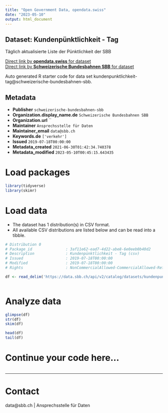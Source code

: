 ```yaml
---
title: "Open Government Data, opendata.swiss"
date: "2023-05-10"
output: html_document
---
```


## Dataset: Kundenpünktlichkeit - Tag

Täglich aktualisierte Liste der Pünktlichkeit der SBB

[Direct link by **opendata.swiss** for dataset](https://opendata.swiss/de/dataset/kundenpunktlichkeit-tag)<br>
[Direct link by **Schweizerische Bundesbahnen SBB** for dataset](https://data.sbb.ch/explore/dataset/kundenpunktlichkeit-tag/)

Auto generated R starter code for data set kundenpunktlichkeit-tag@schweizerische-bundesbahnen-sbb.

## Metadata

- **Publisher** `schweizerische-bundesbahnen-sbb`
- **Organization.display_name.de** `Schweizerische Bundesbahnen SBB`
- **Organization.url** ``
- **Maintainer** `Ansprechsstelle für Daten`
- **Maintainer_email** `data@sbb.ch`
- **Keywords.de** `['verkehr']`
- **Issued** `2019-07-18T00:00:00`
- **Metadata_created** `2021-06-30T01:42:34.740378`
- **Metadata_modified** `2023-05-10T00:45:15.643435`


# Load packages

```r

library(tidyverse)
library(skimr)

```

# Load data

-   The dataset has 1 distribution(s) in CSV format.
-   All available CSV distributions are listed below and can be read into a tibble.

```r

# Distribution 0
# Package_id               : 3af11e62-ead7-4d22-abe8-6e0eeb0b40d2
# Description              : Kundenpünktlichkeit - Tag (csv)
# Issued                   : 2019-07-18T00:00:00
# Modified                 : 2019-07-18T00:00:00
# Rights                   : NonCommercialAllowed-CommercialAllowed-ReferenceRequired

df <- read_delim('https://data.sbb.ch/api/v2/catalog/datasets/kundenpunktlichkeit-tag/exports/csv')



```

# Analyze data

```r

glimpse(df)
str(df)
skim(df)

head(df)
tail(df)

```

# Continue your code here...

```r

```

------------------------------------------------------------------------

# Contact

data@sbb.ch | Ansprechsstelle für Daten
